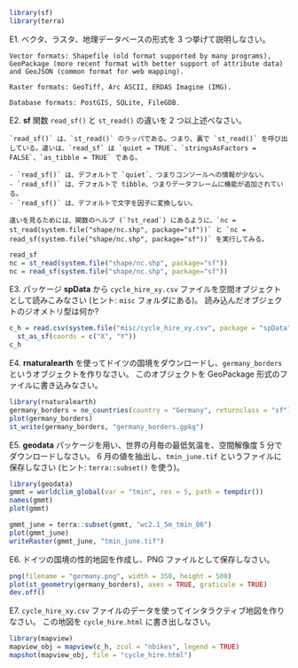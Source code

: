 ```r
library(sf)
library(terra)
```

E1. ベクタ、ラスタ、地理データベースの形式を 3 つ挙げて説明しなさい。

```asis
Vector formats: Shapefile (old format supported by many programs), GeoPackage (more recent format with better support of attribute data) and GeoJSON (common format for web mapping).

Raster formats: GeoTiff, Arc ASCII, ERDAS Imagine (IMG).

Database formats: PostGIS, SQLite, FileGDB.
```

E2. **sf** 関数 `read_sf()` と `st_read()` の違いを 2 つ以上述べなさい。

```asis
`read_sf()` は、`st_read()` のラッパである。つまり、裏で `st_read()` を呼び出している。違いは、`read_sf` は `quiet = TRUE`、`stringsAsFactors = FALSE`、`as_tibble = TRUE` である。

- `read_sf()` は、デフォルトで `quiet`、つまりコンソールへの情報が少ない。
- `read_sf()` は、デフォルトで tibble、つまりデータフレームに機能が追加されている。
- `read_sf()` は、デフォルトで文字を因子に変換しない。

違いを見るためには、関数のヘルプ (`?st_read`) にあるように、`nc = st_read(system.file("shape/nc.shp", package="sf"))` と `nc = read_sf(system.file("shape/nc.shp", package="sf"))` を実行してみる。
```

```r
read_sf
nc = st_read(system.file("shape/nc.shp", package="sf"))
nc = read_sf(system.file("shape/nc.shp", package="sf"))
```

E3. パッケージ **spData** から `cycle_hire_xy.csv` ファイルを空間オブジェクトとして読みこみなさい (ヒント: `misc` フォルダにある)。
読み込んだオブジェクトのジオメトリ型は何か?

```r
c_h = read.csv(system.file("misc/cycle_hire_xy.csv", package = "spData")) |> 
  st_as_sf(coords = c("X", "Y"))
c_h
```

E4. **rnaturalearth** を使ってドイツの国境をダウンロードし、`germany_borders` というオブジェクトを作りなさい。
このオブジェクトを GeoPackage 形式のファイルに書き込みなさい。

```r
library(rnaturalearth)
germany_borders = ne_countries(country = "Germany", returnclass = "sf")
plot(germany_borders)
st_write(germany_borders, "germany_borders.gpkg")
```

E5. **geodata** パッケージを用い、世界の月毎の最低気温を、空間解像度 5 分でダウンロードしなさい。
6 月の値を抽出し、`tmin_june.tif` というファイルに保存しなさい (ヒント: `terra::subset()` を使う)。

```r
library(geodata)
gmmt = worldclim_global(var = "tmin", res = 5, path = tempdir())
names(gmmt)
plot(gmmt)

gmmt_june = terra::subset(gmmt, "wc2.1_5m_tmin_06")
plot(gmmt_june)
writeRaster(gmmt_june, "tmin_june.tif")
```

E6. ドイツの国境の性的地図を作成し、PNG ファイルとして保存しなさい。

```r
png(filename = "germany.png", width = 350, height = 500)
plot(st_geometry(germany_borders), axes = TRUE, graticule = TRUE)
dev.off()
```

E7. `cycle_hire_xy.csv` ファイルのデータを使ってインタラクティブ地図を作りなさい。
この地図を `cycle_hire.html` に書き出しなさい。

```r
library(mapview)
mapview_obj = mapview(c_h, zcol = "nbikes", legend = TRUE)
mapshot(mapview_obj, file = "cycle_hire.html")
```
